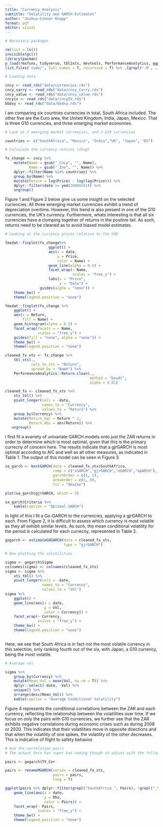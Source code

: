 ```yaml
---
title: "Currency Analysis" 
subtitle: "Volatility and GARCH Estimates"
author: "Joshua-Connor Knapp"
format: pdf
editor: visual
---
```


```r
# Necessary packages

rm(list = ls()) 
invisible(gc())
library(pacman)
p_load(rmsfuns, tidyverse, tbl2xts, devtools, PerformanceAnalytics, ggplot2, TTR, RcppRoll, xts, fmxdat, knitr)
list.files('code/', full.names = T, recursive = T) %>% .[grepl('.R', .)] %>% as.list() %>% walk(~source(.))
```

```r
# Loading data

cncy <- read_rds("data/currencies.rds")
cncy_carry <- read_rds("data/cncy_Carry.rds")
cncy_value <- read_rds("data/cncy_value.rds")
cncyiv <- read_rds("data/cncyIV.rds")
bbdxy <- read_rds("data/bbdxy.rds")
```

I am comparing six countries currencies in total, South Africa included. The other five are the Euro area, the United Kingdom, India, Japan, Mexico. That is three G10 currencies, and three emerging market economies. 

```r
# Look at 3 emerging market currencies, and 3 G10 currencies

countries <- c("SouthAfrica", "Mexico", "India","UK", "Japan", "EU")

# Calculate the currency returns (dlog)

fx_change <- cncy %>% 
    mutate(Name = gsub("_Cncy", "", Name),
           Name = gsub("_Inv", "", Name)) %>% 
    dplyr::filter(Name %in% countries) %>% 
    group_by(Name) %>% 
    mutate(Return = log(Price) - log(lag(Price))) %>% 
    dplyr::filter(date >= ymd(20000101)) %>% 
    ungroup()
```

Figure 1 and Figure 2 below give us some insight on the selected currencies. All three emerging market currencies exhibit a trend of depreciation overtime. However, this trend is also present in one of the G10 currencies, the UK's currency. Furthermore, whats interesting is that all six currencies have a clumping together of returns in the positive tail. As such, returns need to be cleaned as to avoid biased model estimates.

```r
# Looking at the currency prices relative to the USD

fmxdat::finplot(fx_change%>% 
                    ggplot() +
                    aes(x = date,
                        y = Price,
                        color = Name) +
                    geom_line(alpha = 0.5) +
                    facet_wrap(~ Name,
                               scales = "free_y") +
                    labs(x = "Price",
                         y = "Date") +
                guides(alpha = "none")) +
    theme_bw() +
    theme(legend.position = "none") 
```
```r
fmxdat::finplot(fx_change %>% 
    ggplot() +
    aes(x = Return,
        fill = Name) +
    geom_histogram(alpha = 0.5) +
    facet_wrap(facets = ~ Name,
               scales = "free_y") + 
    guides(fill = "none", alpha = "none")) +
    theme_bw() +
    theme(legend.position = "none")
```
```r
cleaned_fx_xts <- fx_change %>% 
    tbl_xts(.,
            cols_to_xts = "Return",
            spread_by = "Name") %>% 
    PerformanceAnalytics::Return.clean(.,
                                       method = "boudt",
                                       alpha = 0.01) 

cleaned_fx <- cleaned_fx_xts %>% 
    xts_tbl() %>% 
    pivot_longer(cols = -date,
                 names_to = "Currency",
                 values_to = "Return") %>% 
    group_by(Currency) %>% 
    mutate(Return_Sqr = Return ^ 2,
           Return_Abs = abs(Return)) %>% 
   ungroup()
```

I first fit a avariety of univariate GARCH models onto just the ZAR returns in order to determine which is most optimal, given that this is the primary currecny of concern here. The results indicate that a gjrGARCH is most optimal according to AIC and well as all other measures, as indicated in Table 1. The output of this model can be seen in Figure 3.

```r
sa_garch <- bestGARCH(data = cleaned_fx_xts$SouthAfrica,
                      comp = c("sGARCH","gjrGARCH","eGARCH","apARCH"),
                      garchOrder = c(1, 1), 
                      armaOrder = c(1, 0),
                      fit = "Akaike")
```
```r
plot(sa_garch$gjrGARCH, which = 3)
```
```r
sa_garch$Criteria %>% 
    kable(caption = "Optimal GARCH")
```

In light of this I fit a Go-GARCH to the currencies, applying a gjrGARCH to each. From Figure 2, it is difficult to assess which currency is most volatile as they all exhibit similar levels. As such, the mean conditional volatility for the period is calculated for each currecny, represented in Table 2. 

```r
gogarch <- estimateGOGARCH(data = cleaned_fx_xts,
                           type = "gjrGARCH")
```
```r
# Now plotting the volatilities

sigma <- gogarch$Sigma
colnames(sigma) <- colnames(cleaned_fx_xts)
sigma <- sigma %>% 
    xts_tbl() %>% 
    pivot_longer(cols = -date,
                 names_to = "Currency",
                 values_to = "Vol") 
sigma %>% 
    ggplot() +
    geom_line(aes(x = date,
                  y = Vol,
                  color = Currency)) +
    facet_wrap(~ Currency,
               scales = "free_y") +
    theme_bw() +
    theme(legend.position = "none") 
    
```

Here, we see that South Africa is in fact not the most volatile currency in this selection, only ranking fourth out of the six, with Japan, a G10 currency, being the most volatile. 

```r
# Average vol

sigma %>% 
    group_by(Currency) %>% 
    mutate(Mean_Vol = mean(Vol, na.rm = T)) %>% 
    dplyr::select(-date, -Vol) %>% 
    unique() %>% 
    arrange(desc(Mean_Vol)) %>% 
    kable(caption = "Average Conditional Volatility")
```

Figure 4 represents the conditional correlations between the ZAR and each currency, reflecting the relationship between the volatilities over time. If we focus on only the pairs with G10 currencies, we further see that the ZAR exhibits negative correlations during economic crises such as during 2008 or 2020. This indicates that their volatilities move in opposite directions and that when the volatility of one spikes, the volatility of the other decreases. This is indicative of flight to safety behavior.

```r
# And the correlation pairs
# The output here has super kak naming though so adjust with the following function

pairs <- gogarch$TV_Cor

pairs <- renameMGARCH(series = cleaned_fx_xts,
                      pairs = pairs,
                      long = T)

ggplot(pairs %>% dplyr::filter(grepl("SouthAfrica_", Pairs), !grepl("_SouthAfrica", Pairs))) +
    geom_line(aes(x = date,
                  y = Rho,
                  color = Pairs)) +
    facet_wrap(~ Pairs,
               scales = "free_y") +
    theme_bw() +
    theme(legend.position = "none")
```






